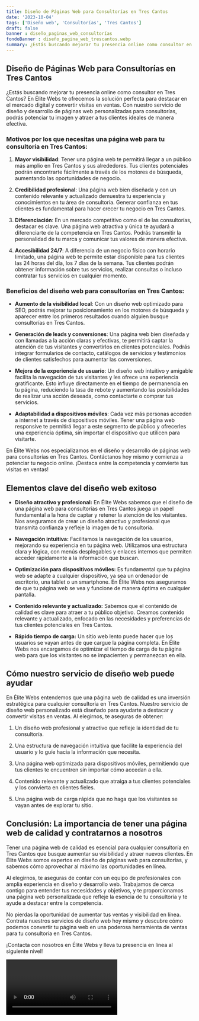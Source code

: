 ```yaml
---
title: Diseño de Páginas Web para Consultorías en Tres Cantos
date: '2023-10-04'
tags: ['Diseño web', 'Consultorías', 'Tres Cantos']
draft: false
banner : diseño_paginas_web_consultorías
fondoBanner : diseño_pagina_web_trescantos.webp
summary: ¿Estás buscando mejorar tu presencia online como consultor en Tres Cantos? En Élite Webs te ofrecemos la solución perfecta para destacar en el mercado digital y convertir visitas en ventas. Con nuestro servicio de diseño y desarrollo de páginas web personalizadas para consultorías, podrás potenciar tu imagen y atraer a tus clientes ideales de manera efectiva.
---
```


## Diseño de Páginas Web para Consultorías en Tres Cantos

¿Estás buscando mejorar tu presencia online como consultor en Tres Cantos? En Élite Webs te ofrecemos la solución perfecta para destacar en el mercado digital y convertir visitas en ventas. Con nuestro servicio de diseño y desarrollo de páginas web personalizadas para consultorías, podrás potenciar tu imagen y atraer a tus clientes ideales de manera efectiva.

### Motivos por los que necesitas una página web para tu consultoría en Tres Cantos:

1. **Mayor visibilidad**: Tener una página web te permitirá llegar a un público más amplio en Tres Cantos y sus alrededores. Tus clientes potenciales podrán encontrarte fácilmente a través de los motores de búsqueda, aumentando las oportunidades de negocio.

2. **Credibilidad profesional**: Una página web bien diseñada y con un contenido relevante y actualizado demuestra tu experiencia y conocimientos en tu área de consultoría. Generar confianza en tus clientes es fundamental para hacer crecer tu negocio en Tres Cantos.

3. **Diferenciación**: En un mercado competitivo como el de las consultorías, destacar es clave. Una página web atractiva y única te ayudará a diferenciarte de la competencia en Tres Cantos. Podrás transmitir la personalidad de tu marca y comunicar tus valores de manera efectiva.

4. **Accesibilidad 24/7**: A diferencia de un negocio físico con horario limitado, una página web te permite estar disponible para tus clientes las 24 horas del día, los 7 días de la semana. Tus clientes podrán obtener información sobre tus servicios, realizar consultas o incluso contratar tus servicios en cualquier momento.

### Beneficios del diseño web para consultorías en Tres Cantos:

- **Aumento de la visibilidad local**: Con un diseño web optimizado para SEO, podrás mejorar tu posicionamiento en los motores de búsqueda y aparecer entre los primeros resultados cuando alguien busque consultorías en Tres Cantos.

- **Generación de leads y conversiones**: Una página web bien diseñada y con llamadas a la acción claras y efectivas, te permitirá captar la atención de tus visitantes y convertirlos en clientes potenciales. Podrás integrar formularios de contacto, catálogos de servicios y testimonios de clientes satisfechos para aumentar las conversiones.

- **Mejora de la experiencia de usuario**: Un diseño web intuitivo y amigable facilita la navegación de tus visitantes y les ofrece una experiencia gratificante. Esto influye directamente en el tiempo de permanencia en tu página, reduciendo la tasa de rebote y aumentando las posibilidades de realizar una acción deseada, como contactarte o comprar tus servicios.

- **Adaptabilidad a dispositivos móviles**: Cada vez más personas acceden a internet a través de dispositivos móviles. Tener una página web responsive te permitirá llegar a este segmento de público y ofrecerles una experiencia óptima, sin importar el dispositivo que utilicen para visitarte.

En Élite Webs nos especializamos en el diseño y desarrollo de páginas web para consultorías en Tres Cantos. Contáctanos hoy mismo y comienza a potenciar tu negocio online. ¡Destaca entre la competencia y convierte tus visitas en ventas!

<GifSeo />

<Cta />

## Elementos clave del diseño web exitoso

- **Diseño atractivo y profesional:** En Élite Webs sabemos que el diseño de una página web para consultorías en Tres Cantos juega un papel fundamental a la hora de captar y retener la atención de los visitantes. Nos aseguramos de crear un diseño atractivo y profesional que transmita confianza y refleje la imagen de tu consultoría.

- **Navegación intuitiva:** Facilitamos la navegación de los usuarios, mejorando su experiencia en tu página web. Utilizamos una estructura clara y lógica, con menús desplegables y enlaces internos que permiten acceder rápidamente a la información que buscan.

- **Optimización para dispositivos móviles:** Es fundamental que tu página web se adapte a cualquier dispositivo, ya sea un ordenador de escritorio, una tablet o un smartphone. En Élite Webs nos aseguramos de que tu página web se vea y funcione de manera óptima en cualquier pantalla.

- **Contenido relevante y actualizado:** Sabemos que el contenido de calidad es clave para atraer a tu público objetivo. Creamos contenido relevante y actualizado, enfocado en las necesidades y preferencias de tus clientes potenciales en Tres Cantos.

- **Rápido tiempo de carga:** Un sitio web lento puede hacer que los usuarios se vayan antes de que cargue la página completa. En Élite Webs nos encargamos de optimizar el tiempo de carga de tu página web para que los visitantes no se impacienten y permanezcan en ella.

## Cómo nuestro servicio de diseño web puede ayudar

En Élite Webs entendemos que una página web de calidad es una inversión estratégica para cualquier consultoría en Tres Cantos. Nuestro servicio de diseño web personalizado está diseñado para ayudarte a destacar y convertir visitas en ventas. Al elegirnos, te aseguras de obtener:

1. Un diseño web profesional y atractivo que refleje la identidad de tu consultoría.

2. Una estructura de navegación intuitiva que facilite la experiencia del usuario y lo guíe hacia la información que necesita.

3. Una página web optimizada para dispositivos móviles, permitiendo que tus clientes te encuentren sin importar cómo accedan a ella.

4. Contenido relevante y actualizado que atraiga a tus clientes potenciales y los convierta en clientes fieles.

5. Una página web de carga rápida que no haga que los visitantes se vayan antes de explorar tu sitio.

## Conclusión: La importancia de tener una página web de calidad y contratarnos a nosotros

Tener una página web de calidad es esencial para cualquier consultoría en Tres Cantos que busque aumentar su visibilidad y atraer nuevos clientes. En Élite Webs somos expertos en diseño de páginas web para consultorías, y sabemos cómo aprovechar al máximo las oportunidades en línea.

Al elegirnos, te aseguras de contar con un equipo de profesionales con amplia experiencia en diseño y desarrollo web. Trabajamos de cerca contigo para entender tus necesidades y objetivos, y te proporcionamos una página web personalizada que refleje la esencia de tu consultoría y te ayude a destacar entre la competencia.

No pierdas la oportunidad de aumentar tus ventas y visibilidad en línea. Contrata nuestros servicios de diseño web hoy mismo y descubre cómo podemos convertir tu página web en una poderosa herramienta de ventas para tu consultoría en Tres Cantos.

¡Contacta con nosotros en Élite Webs y lleva tu presencia en línea al siguiente nivel!

<Video />

<CtaBot job='Consultorías' city='Tres Cantos'/>

<Gmaps query='Tres Cantos+españa+maps' />